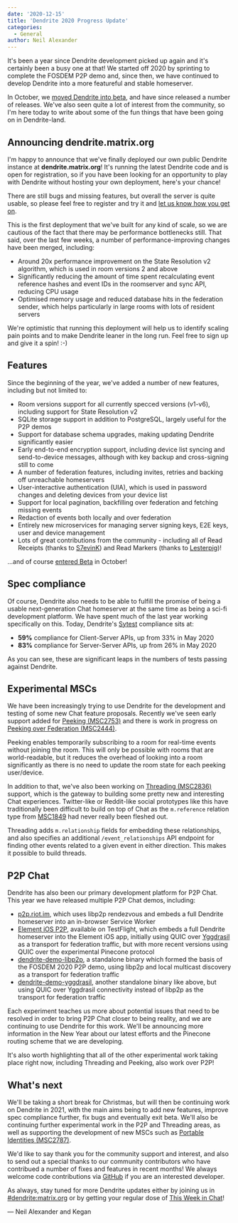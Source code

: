 ```yaml
---
date: '2020-12-15'
title: 'Dendrite 2020 Progress Update'
categories:
  - General
author: Neil Alexander
---
```


It's been a year since Dendrite development picked up again and it's certainly
been a busy one at that! We started off 2020 by sprinting to complete the FOSDEM P2P
demo and, since then, we have continued to develop Dendrite into a more featureful
and stable homeserver.

In October, we [moved Dendrite into beta](https://matrix.org/blog/2020/10/08/dendrite-is-entering-beta),
and have since released a number of releases. We've also seen quite a lot of interest
from the community, so I'm here today to write about some of the fun things that have
been going on in Dendrite-land.

## Announcing dendrite.matrix.org

I'm happy to announce that we've finally deployed our own public Dendrite instance at
**dendrite.matrix.org**! It's running the latest Dendrite code and is open for
registration, so if you have been looking for an opportunity to play with Dendrite
without hosting your own deployment, here's your chance!

There are still bugs and missing features, but overall the server is quite usable, so
please feel free to register and try it and [let us know how you get on](https://to.chat.imzqqq.top/#/#dendrite:matrix.org).

This is the first deployment that we've built for any kind of scale, so we are cautious
of the fact that there may be performance bottlenecks still. That said, over the last
few weeks, a number of performance-improving changes have been merged, including:

* Around 20x performance improvement on the State Resolution v2 algorithm, which is used
  in room versions 2 and above
* Significantly reducing the amount of time spent recalculating event reference hashes
  and event IDs in the roomserver and sync API, reducing CPU usage
* Optimised memory usage and reduced database hits in the federation sender, which helps
  particularly in large rooms with lots of resident servers

We're optimistic that running this deployment will help us to identify scaling pain
points and to make Dendrite leaner in the long run. Feel free to sign up and give it
a spin! :-)

## Features

Since the beginning of the year, we've added a number of new features, including but
not limited to:

* Room versions support for all currently specced versions (v1-v6), including support
  for State Resolution v2
* SQLite storage support in addition to PostgreSQL, largely useful for the P2P demos
* Support for database schema upgrades, making updating Dendrite significantly easier
* Early end-to-end encryption support, including device list syncing and send-to-device
  messages, although with key backup and cross-signing still to come
* A number of federation features, including invites, retries and backing off unreachable
  homeservers
* User-interactive authentication (UIA), which is used in password changes and deleting
  devices from your device list
* Support for local pagination, backfilling over federation and fetching missing events
* Redaction of events both locally and over federation
* Entirely new microservices for managing server signing keys, E2E keys, user and device
  management
* Lots of great contributions from the community - including all of Read Receipts (thanks to [S7evinK](https://github.com/S7evinK)) and Read Markers (thanks to [Lesterpig](https://github.com/Lesterpig))!

...and of course [entered Beta](https://matrix.org/blog/2020/10/08/dendrite-is-entering-beta) in October!

## Spec compliance

Of course, Dendrite also needs to be able to fulfill the promise of being a usable
next-generation Chat homeserver at the same time as being a sci-fi development
platform. We have spent much of the last year working specifically on this. Today,
Dendrite's [Sytest](https://github.com/matrix-org/sytest) compliance sits at:

* **59%** compliance for Client-Server APIs, up from 33% in May 2020
* **83%** compliance for Server-Server APIs, up from 26% in May 2020

As you can see, these are significant leaps in the numbers of tests passing against
Dendrite. 

## Experimental MSCs

We have been increasingly trying to use Dendrite for the development and testing of
some new Chat feature proposals. Recently we've seen early support added for
[Peeking (MSC2753)](https://github.com/matrix-org/matrix-doc/pull/2753) and there
is work in progress on [Peeking over Federation (MSC2444)](https://github.com/matrix-org/matrix-doc/pull/2444).

Peeking enables temporarily subscribing to a room for real-time events without joining
the room. This will only be possible with rooms that are world-readable, but it reduces
the overhead of looking into a room significantly as there is no need to update the room
state for each peeking user/device.

In addition to that, we've also been working on [Threading (MSC2836)](https://github.com/matrix-org/matrix-doc/pull/2836)
support, which is the gateway to building some pretty new and interesting Chat
experiences. Twitter-like or Reddit-like social prototypes like this have traditionally
been difficult to build on top of Chat as the `m.reference` relation type from [MSC1849](https://github.com/matrix-org/matrix-doc/pull/1849)
had never really been fleshed out.

Threading adds `m.relationship` fields for embedding these relationships, and also
specifies an additional `/event_relationships` API endpoint for finding other events
related to a given event in either direction. This makes it possible to build threads.

## P2P Chat

Dendrite has also been our primary development platform for P2P Chat. This year we
have released multiple P2P Chat demos, including:

* [p2p.riot.im](https://p2p.riot.im), which uses libp2p rendezvous and embeds a full
  Dendrite homeserver into an in-browser Service Worker
* [Element iOS P2P](http://testflight.apple.com/join/Tgh2MEk6), available on TestFlight,
  which embeds a full Dendrite homeserver into the Element iOS app, initially using
  QUIC over [Yggdrasil](https://yggdrasil-network.github.io) as a transport for federation
  traffic, but with more recent versions using QUIC over the experimental Pinecone protocol
* [dendrite-demo-libp2p](https://github.com/matrix-org/dendrite/tree/master/cmd/dendrite-demo-libp2p),
  a standalone binary which formed the basis of the FOSDEM 2020 P2P demo, using libp2p and
  local multicast discovery as a transport for federation traffic
* [dendrite-demo-yggdrasil](https://github.com/matrix-org/dendrite/tree/master/cmd/dendrite-demo-yggdrasil),
  another standalone binary like above, but using QUIC over Yggdrasil connectivity instead
  of libp2p as the transport for federation traffic

Each experiment teaches us more about potential issues that need to be resolved in order
to bring P2P Chat closer to being reality, and we are continuing to use Dendrite for
this work. We'll be announcing more information in the New Year about our latest efforts
and the Pinecone routing scheme that we are developing.

It's also worth highlighting that all of the other experimental work taking place right
now, including Threading and Peeking, also work over P2P!

## What's next

We'll be taking a short break for Christmas, but will then be continuing work on
Dendrite in 2021, with the main aims being to add new features, improve spec compliance
further, fix bugs and eventually exit beta. We'll also be continuing further experimental work in the
P2P and Threading areas, as well as supporting the development of new MSCs such as
[Portable Identities (MSC2787)](https://github.com/matrix-org/matrix-doc/pull/2787).

We'd like to say thank you for the community support and interest, and also to send
out a special thanks to our community contributors who have contribued a number of
fixes and features in recent months! We always welcome code contributions via
[GitHub](https://github.com/matrix-org/dendrite) if you are an interested developer.

As always, stay tuned for more Dendrite updates either by joining us in
[#dendrite:matrix.org](https://to.chat.imzqqq.top/#/#dendrite:matrix.org) or by getting your
regular dose of [This Week in Chat](https://matrix.org/blog/category/this-week-in-matrix)!

— Neil Alexander and Kegan
